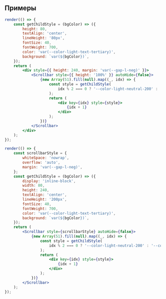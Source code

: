 ## Примеры

```jsx live
render(() => {
    const getChildStyle = (bgColor) => ({
        height: 80,
        textAlign: 'center',
        lineHeight: '80px',
        fontSize: 40,
        fontWeight: 700,
        color: 'var(--color-light-text-tertiary)',
        background: `var(${bgColor})`,
    });
    return (
        <div style={{ height: 240, margin: 'var(--gap-l-neg)' }}>
            <Scrollbar style={{ height: '100%' }} autoHide={false}>
                {new Array(51).fill(null).map((_, idx) => {
                    const style = getChildStyle(
                        idx % 2 === 0 ? '--color-light-neutral-200' : '--color-light-base-bg-secondary',
                    );
                    return (
                        <div key={idx} style={style}>
                            {idx + 1}
                        </div>
                    );
                })}
            </Scrollbar>
        </div>
    );
});
```

```jsx live
render(() => {
    const scrollbarStyle = {
        whiteSpace: 'nowrap',
        overflow: 'auto',
        margin: 'var(--gap-l-neg)',
    };
    const getChildStyle = (bgColor) => ({
        display: 'inline-block',
        width: 80,
        height: 240,
        textAlign: 'center',
        lineHeight: '200px',
        fontSize: 40,
        fontWeight: 700,
        color: 'var(--color-light-text-tertiary)',
        background: `var(${bgColor})`,
    });
    return (
        <Scrollbar style={scrollbarStyle} autoHide={false}>
            {new Array(51).fill(null).map((_, idx) => {
                const style = getChildStyle(
                    idx % 2 === 0 ? '--color-light-neutral-200' : '--color-light-base-bg-secondary',
                );
                return (
                    <div key={idx} style={style}>
                        {idx + 1}
                    </div>
                );
            })}
        </Scrollbar>
    );
});
```
